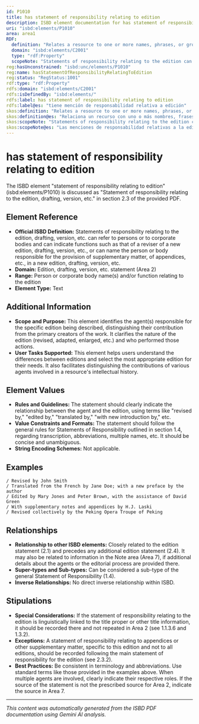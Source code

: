 ```yaml
---
id: P1010
title: has statement of responsibility relating to edition
description: ISBD element documentation for has statement of responsibility relating to edition
uri: "isbd:elements/P1010"
area: area1
RDF:
  definition: "Relates a resource to one or more names, phrases, or groups of characters relating to the identification and/or function of any persons or corporate bodies responsible for or contributing to the creation or realisation of the intellectual or artistic content of an edition of a work contained in the resource."
  domain: "isbd:elements/C2001"
  type: "rdf:Property"
  scopeNote: "Statements of responsibility relating to the edition can indicate functions such as that of a reviser of a new edition, or can name the person or body responsible for the provision of supplementary matter, of appendices, etc., in a new edition."
reg:hasUnconstrained: "isbd:unc/elements/P1010"
reg:name: hasStatementOfResponsibilityRelatingToEdition
reg:status: "RegStatus:1001"
rdf:type: "rdf:Property"
rdfs:domain: "isbd:elements/C2001"
rdfs:isDefinedBy: "isbd:elements/"
rdfs:label: has statement of responsibility relating to edition
rdfs:label@es: "tiene mención de responsabilidad relativa a edición"
skos:definition: "Relates a resource to one or more names, phrases, or groups of characters relating to the identification and/or function of any persons or corporate bodies responsible for or contributing to the creation or realisation of the intellectual or artistic content of an edition of a work contained in the resource."
skos:definition@es: "Relaciona un recurso con uno o más nombres, frases, o grupos de caracteres relacionados con la identificación y/o función de cualquier persona o entidad corporativa responsables de, o que contribuyen a, la creación o realización del contenido intelectual o artístico de una edición de una obra contenida en el recurso."
skos:scopeNote: "Statements of responsibility relating to the edition can indicate functions such as that of a reviser of a new edition, or can name the person or body responsible for the provision of supplementary matter, of appendices, etc., in a new edition."
skos:scopeNote@es: "Las menciones de responsabilidad relativas a la edición pueden hacer referencia a funciones tales como la de revisor de una nueva edición, o pueden designar a la persona o entidad responsable de la aportación de material complementario, apéndices, etc. a una nueva edición."
---
```

# has statement of responsibility relating to edition

The ISBD element "statement of responsibility relating to edition" (isbd:elements/P1010) is discussed as "Statement of responsibility relating to the edition, drafting, version, etc." in section 2.3 of the provided PDF.

## Element Reference

- **Official ISBD Definition:**  Statements of responsibility relating to the edition, drafting, version, etc. can refer to persons or to corporate bodies and can indicate functions such as that of a reviser of a new edition, drafting, version, etc., or can name the person or body responsible for the provision of supplementary matter, of appendices, etc., in a new edition, drafting, version, etc.
- **Domain:** Edition, drafting, version, etc. statement (Area 2)
- **Range:**  Person or corporate body name(s) and/or function relating to the edition
- **Element Type:** Text

## Additional Information

- **Scope and Purpose:** This element identifies the agent(s) responsible for the specific edition being described, distinguishing their contribution from the primary creators of the work.  It clarifies the nature of the edition (revised, adapted, enlarged, etc.) and who performed those actions.
- **User Tasks Supported:**  This element helps users understand the differences between editions and select the most appropriate edition for their needs.  It also facilitates distinguishing the contributions of various agents involved in a resource's intellectual history.


## Element Values

- **Rules and Guidelines:** The statement should clearly indicate the relationship between the agent and the edition, using terms like "revised by," "edited by," "translated by," "with new introduction by," etc.
- **Value Constraints and Formats:**  The statement should follow the general rules for Statements of Responsibility outlined in section 1.4, regarding transcription, abbreviations, multiple names, etc.  It should be concise and unambiguous.
- **String Encoding Schemes:** Not applicable.


## Examples

```
/ Revised by John Smith
/ Translated from the French by Jane Doe; with a new preface by the author
/ Edited by Mary Jones and Peter Brown, with the assistance of David Green
/ With supplementary notes and appendices by H.J. Laski
/ Revised collectively by the Peking Opera Troupe of Peking
```

## Relationships

- **Relationship to other ISBD elements:** Closely related to the edition statement (2.1) and precedes any additional edition statement (2.4). It may also be related to information in the Note area (Area 7), if additional details about the agents or the editorial process are provided there.
- **Super-types and Sub-types:**  Can be considered a sub-type of the general Statement of Responsibility (1.4).
- **Inverse Relationships:** No direct inverse relationship within ISBD.


## Stipulations

- **Special Considerations:** If the statement of responsibility relating to the edition is linguistically linked to the title proper or other title information, it should be recorded there and not repeated in Area 2 (see 1.1.3.6 and 1.3.2).
- **Exceptions:**  A statement of responsibility relating to appendices or other supplementary matter, specific to this edition and not to all editions, should be recorded following the main statement of responsibility for the edition (see 2.3.2).
- **Best Practices:**  Be consistent in terminology and abbreviations. Use standard terms like those provided in the examples above. When multiple agents are involved, clearly indicate their respective roles. If the source of the statement is not the prescribed source for Area 2, indicate the source in Area 7.


---

*This content was automatically generated from the ISBD PDF documentation using Gemini AI analysis.*

